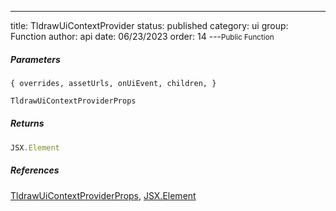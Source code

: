 ---
title: TldrawUiContextProvider
status: published
category: ui
group: Function
author: api
date: 06/23/2023
order: 14
---<Small>Public Function</Small>




##### Parameters


<ParametersTable>

<ParametersTableRow>
<ParametersTableName>

`{ overrides, assetUrls, onUiEvent, children, }`

</ParametersTableName>
<ParametersTableDescription>

```ts
TldrawUiContextProviderProps
```



</ParametersTableDescription>
</ParametersTableRow>
</ParametersTable>

##### Returns


```ts
JSX.Element
```

##### References

[TldrawUiContextProviderProps](/gen/ui/TldrawUiContextProviderProps-interface), [JSX.Element](/gen/@types/react-__global-JSX-Element-interface)

